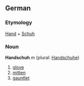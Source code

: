 ==German==
===Etymology===
[[Hand]] + [[Schuh]]

===Noun===
'''Handschuh''' ''m'' (plural: [[Handschuhe]])

#[[glove]]
#[[mitten]]
#[[gauntlet]]
